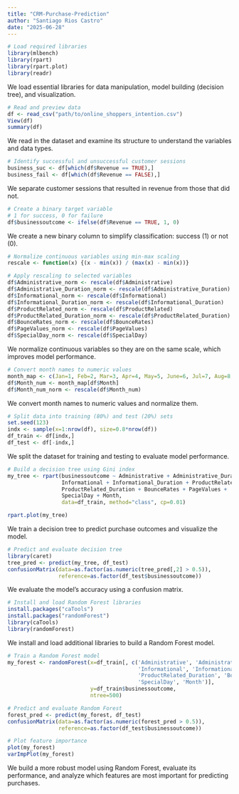 ---
title: "CRM-Purchase-Prediction"
author: "Santiago Rios Castro"
date: "2025-06-28"
---

```r
# Load required libraries
library(mlbench)
library(rpart)
library(rpart.plot)
library(readr)
```

We load essential libraries for data manipulation, model building (decision tree), and visualization.

```r
# Read and preview data
df <- read_csv("path/to/online_shoppers_intention.csv")
View(df)
summary(df)
```

We read in the dataset and examine its structure to understand the variables and data types.

```r
# Identify successful and unsuccessful customer sessions
business_suc <- df[which(df$Revenue == TRUE),]
business_fail <- df[which(df$Revenue == FALSE),]
```

We separate customer sessions that resulted in revenue from those that did not.

```r
# Create a binary target variable
# 1 for success, 0 for failure
df$businessoutcome <- ifelse(df$Revenue == TRUE, 1, 0)
```

We create a new binary column to simplify classification: success (1) or not (0).

```r
# Normalize continuous variables using min-max scaling
rescale <- function(x) {(x - min(x)) / (max(x) - min(x))}

# Apply rescaling to selected variables
df$Administrative_norm <- rescale(df$Administrative)
df$Administrative_Duration_norm <- rescale(df$Administrative_Duration)
df$Informational_norm <- rescale(df$Informational)
df$Informational_Duration_norm <- rescale(df$Informational_Duration)
df$ProductRelated_norm <- rescale(df$ProductRelated)
df$ProductRelated_Duration_norm <- rescale(df$ProductRelated_Duration)
df$BounceRates_norm <- rescale(df$BounceRates)
df$PageValues_norm <- rescale(df$PageValues)
df$SpecialDay_norm <- rescale(df$SpecialDay)
```

We normalize continuous variables so they are on the same scale, which improves model performance.

```r
# Convert month names to numeric values
month_map <- c(Jan=1, Feb=2, Mar=3, Apr=4, May=5, June=6, Jul=7, Aug=8, Sep=9, Oct=10, Nov=11, Dec=12)
df$Month_num <- month_map[df$Month]
df$Month_num_norm <- rescale(df$Month_num)
```

We convert month names to numeric values and normalize them.

```r
# Split data into training (80%) and test (20%) sets
set.seed(123)
indx <- sample(x=1:nrow(df), size=0.8*nrow(df))
df_train <- df[indx,]
df_test <- df[-indx,]
```

We split the dataset for training and testing to evaluate model performance.

```r
# Build a decision tree using Gini index
my_tree <- rpart(businessoutcome ~ Administrative + Administrative_Duration +
                 Informational + Informational_Duration + ProductRelated +
                 ProductRelated_Duration + BounceRates + PageValues +
                 SpecialDay + Month,
                 data=df_train, method="class", cp=0.01)

rpart.plot(my_tree)
```

We train a decision tree to predict purchase outcomes and visualize the model.

```r
# Predict and evaluate decision tree
library(caret)
tree_pred <- predict(my_tree, df_test)
confusionMatrix(data=as.factor(as.numeric(tree_pred[,2] > 0.5)),
                reference=as.factor(df_test$businessoutcome))
```

We evaluate the model’s accuracy using a confusion matrix.

```r
# Install and load Random Forest libraries
install.packages("caTools")
install.packages("randomForest")
library(caTools)
library(randomForest)
```

We install and load additional libraries to build a Random Forest model.

```r
# Train a Random Forest model
my_forest <- randomForest(x=df_train[, c('Administrative', 'Administrative_Duration',
                                         'Informational', 'Informational_Duration', 'ProductRelated',
                                         'ProductRelated_Duration', 'BounceRates', 'PageValues',
                                         'SpecialDay', 'Month')],
                          y=df_train$businessoutcome,
                          ntree=500)

# Predict and evaluate Random Forest
forest_pred <- predict(my_forest, df_test)
confusionMatrix(data=as.factor(as.numeric(forest_pred > 0.5)),
                reference=as.factor(df_test$businessoutcome))

# Plot feature importance
plot(my_forest)
varImpPlot(my_forest)
```

We build a more robust model using Random Forest, evaluate its performance, and analyze which features are most important for predicting purchases.
